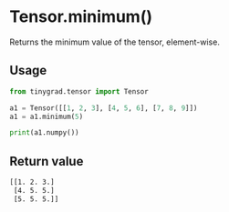 # Tensor.minimum()

Returns the minimum value of the tensor, element-wise. 

## Usage
```python copy
from tinygrad.tensor import Tensor

a1 = Tensor([[1, 2, 3], [4, 5, 6], [7, 8, 9]])
a1 = a1.minimum(5)

print(a1.numpy())
```

## Return value
```bash
[[1. 2. 3.]
 [4. 5. 5.]
 [5. 5. 5.]]
```